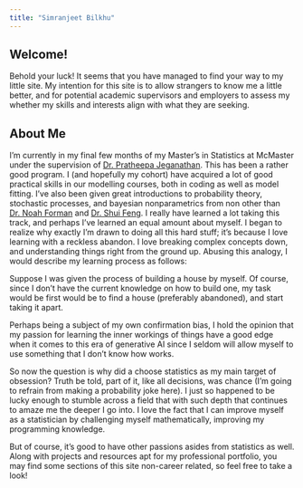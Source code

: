 ```yaml
---
title: "Simranjeet Bilkhu"
---
```


## Welcome!

Behold your luck! It seems that you have managed to find your way to my little site. My intention for this site is to allow strangers to know me a little better, and for potential academic supervisors and employers to assess my whether my skills and interests align with what they are seeking.

## About Me

I'm currently in my final few months of my Master's in Statistics at McMaster under the supervision of [Dr. Pratheepa Jeganathan](https://experts.mcmaster.ca/display/jeganp1). This has been a rather good program. I (and hopefully my cohort) have acquired a lot of good practical skills in our modelling courses, both in coding as well as model fitting. I've also been given great introductions to probability theory, stochastic processes, and bayesian nonparametrics from non other than [Dr. Noah Forman](https://experts.mcmaster.ca/display/formann) and [Dr. Shui Feng](https://experts.mcmaster.ca/display/shuifeng). I really have learned a lot taking this track, and perhaps I've learned an equal amount about myself. I began to realize why exactly I'm drawn to doing all this hard stuff; it's because I love learning with a reckless abandon. I love breaking complex concepts down, and understanding things right from the ground up. Abusing this analogy, I would describe my learning process as follows:

Suppose I was given the process of building a house by myself. Of course, since I don't have the current knowledge on how to build one, my task would be first would be to find a house (preferably abandoned), and start taking it apart.

Perhaps being a subject of my own confirmation bias, I hold the opinion that my passion for learning the inner workings of things have a good edge when it comes to this era of generative AI since I seldom will allow myself to use something that I don't know how works.

So now the question is why did a choose statistics as my main target of obsession? Truth be told, part of it, like all decisions, was chance (I'm going to refrain from making a probability joke here). I just so happened to be lucky enough to stumble across a field that with such depth that continues to amaze me the deeper I go into. I love the fact that I can improve myself as a statistician by challenging myself mathematically, improving my programming knowledge.

But of course, it's good to have other passions asides from statistics as well. Along with projects and resources apt for my professional portfolio, you may find some sections of this site non-career related, so feel free to take a look!

## 
